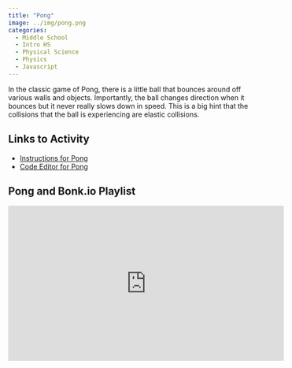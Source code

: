 ```yaml
---
title: "Pong"
image: ../img/pong.png
categories:
  - Middle School
  - Intro HS
  - Physical Science
  - Physics
  - Javascript
---
```


In the classic game of Pong, there is a little ball that bounces around off various walls and objects. Importantly, the ball changes direction when it bounces but it never really slows down in speed. This is a big hint that the collisions that the ball is experiencing are elastic collisions.

## Links to Activity
* [Instructions for Pong](https://www.asc.ohio-state.edu/orban.14/stemcoding/milestones/pong/pong.html)
* [Code Editor for Pong](https://editor.p5js.org/ChrisOrban/sketches/LBz5N4udL)


## Pong and Bonk.io Playlist

<iframe width="560" height="315" src="https://www.youtube.com/embed/videoseries?si=JFB6OYJGLB99mY4e&amp;list=PLISRe8GegO8QJRVRM4vTjoh5VfGN82MYh" title="YouTube video player" frameborder="0" allow="accelerometer; autoplay; clipboard-write; encrypted-media; gyroscope; picture-in-picture; web-share" referrerpolicy="strict-origin-when-cross-origin" allowfullscreen></iframe>